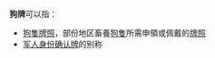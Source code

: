 '''狗牌'''可以指：
*[[狗隻牌照|狗隻牌照]]，部份地区畜養[[狗隻|狗隻]]所需申領或佩戴的[[牌照|牌照]]
*[[军人身份确认牌|军人身份确认牌]]的别称

{{消歧義|cat=二字消歧义}}